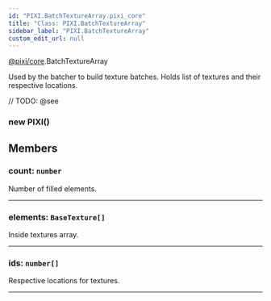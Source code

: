 ```yaml
---
id: "PIXI.BatchTextureArray.pixi_core"
title: "Class: PIXI.BatchTextureArray"
sidebar_label: "PIXI.BatchTextureArray"
custom_edit_url: null
---
```


[@pixi/core](../modules/pixi_core).BatchTextureArray


Used by the batcher to build texture batches. Holds list of textures and their respective locations.



// TODO: @see

        

<article>

### new PIXI()
</article>



## Members
<article>

### count: <span><code>number</code></span>
Number of filled elements.

</article>


---------------------------------------

<article>

### elements: <span><code>BaseTexture[]</code></span>
Inside textures array.

</article>


---------------------------------------

<article>

### ids: <span><code>number[]</code></span>
Respective locations for textures.

</article>


---------------------------------------




    